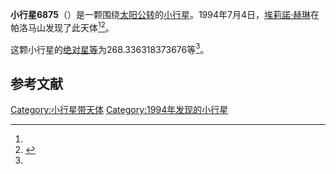{{Infobox planet
| bgcolour = #FFFFC0
| name = 6875
| symbol = 
| image = 
| caption = 
| discovery = yes
| discovery_ref = 
| discoverer = [[埃莉諾·赫琳|埃莉諾·赫琳]]
| discovery_site = [[帕洛马山|帕洛马山]] 
| discovered = 1994年7月4日
| designations = yes
| mp_name = 
| named_after = 
| alt_names = 1994 NG1/ 1934 QB / 1953 RK / 1977 DH2 / 1991 RT30 / 4643 T-1
| mp_category = [[主带小行星|主带小行星]]
| orbit_ref = <ref name="a">[http://ssd.jpl.nasa.gov/sbdb.cgi?sstr=6875 6875] {{Wayback|url=http://ssd.jpl.nasa.gov/sbdb.cgi?sstr=6875 |date=20200820183231 }}，小行星數據庫瀏覽器（JPL Small-Body Database Browser）－[[美国国家航空航天局|美国国家航空航天局]]喷气推进实验室</ref>
| epoch = 2456400.5 (2013年4月18日更新)
| aphelion = {{convert|2.573165861408971|AU|km|3|abbr=on|lk=out}}
| perihelion = {{convert|1.742326086540831|AU|km|3|abbr=on}}
| semimajor = {{convert|2.157745973974901|AU|km|3|abbr=on}}
| eccentricity = 0.192524928
| period = 1157.70764 [[日|日]]<br />3.17[[儒略年|儒略年]]
| avg_speed = 
| inclination = 3.972808040227851
| asc_node = 96.71351436292903
| mean_anomaly = 
| arg_peri = 268.336318373676
| satellites = 
| physical_characteristics = yes
| dimensions = 
| mass = 
| density = 
| surface_grav = 
| escape_velocity = 
| sidereal_day = 
| axial_tilt = 
| pole_ecliptic_lat = 
| pole_ecliptic_lon = 
| albedo = 
| temperatures= 
| temp_name1 = 
| mean_temp_1 = 
| max_temp_1 = 
| temp_name2 = 
| max_temp_2 = 
| spectral_type = 
| abs_magnitude = 268.336318373676
}}

'''小行星6875'''（{{lang-en|6875}}）是一颗围绕[[太阳|太阳]][[公转|公转]]的[[小行星|小行星]]。1994年7月4日，[[埃莉諾·赫琳|埃莉諾·赫琳]]在帕洛马山发现了此天体<ref name="a" /><ref>{{cite news|title=小行星列表|url=http://cfa-www.harvard.edu/iau/lists/NumberedMPs.txt|accessdate=2013-07-08|newspaper=哈佛大学|archive-date=2008-05-17|archive-url=https://web.archive.org/web/20080517010638/http://cfa-www.harvard.edu/iau/lists/NumberedMPs.txt|dead-url=no}}</ref>。

这颗小行星的[[绝对星等|绝对星等]]为268.336318373676等<ref name="a" />。

==参考文献==
{{reflist}}
{{Minor Planet Number|[[小行星6874|小行星6874]]|[[小行星6876|小行星6876]]}}

{{小天体}}

[[Category:小行星带天体|Category:小行星带天体]]
[[Category:1994年发现的小行星|Category:1994年发现的小行星]]

{{asteroid-stub}}